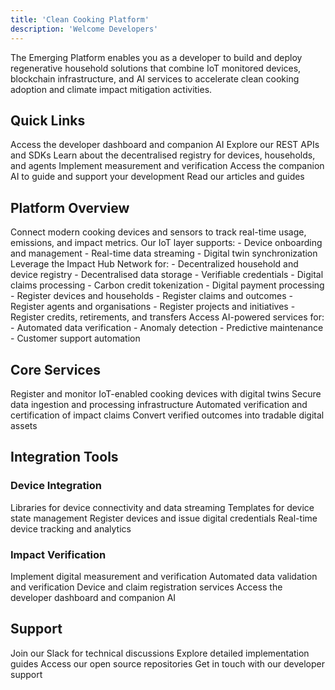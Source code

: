 ```yaml
---
title: 'Clean Cooking Platform'
description: 'Welcome Developers'
---
```


<Note>
  The Emerging Platform enables you as a developer to build and deploy regenerative household solutions that combine IoT monitored devices, blockchain infrastructure, and AI services to accelerate clean cooking adoption and climate impact mitigation activities.
</Note>

## Quick Links

<CardGroup>
  <Card title="Mission Control" icon="rocket" href="https://app.emerging.eco">
    Access the developer dashboard and companion AI
  </Card>
  <Card title="API Reference" icon="code" href="/api-docs/emerging-api/emerging-api">
    Explore our REST APIs and SDKs
  </Card>
  <Card title="Registry" icon="book" href="/platforms/Emerging/registry">
    Learn about the decentralised registry for devices, households, and agents
  </Card>
  <Card title="Digital MRV" icon="chart-line" href="/platforms/Emerging/emerging-dmrv">
    Implement measurement and verification
  </Card>
  <Card title="AI Assistant" icon="robot" href="/platforms/Emerging/ai-assistant">
    Access the companion AI to guide and support your development
  </Card>
  <Card title="Articles" icon="book" href="/articles/introduction">
    Read our articles and guides
  </Card>
</CardGroup>

## Platform Overview

<AccordionGroup>
  <Accordion title="IoT Integration">
    Connect modern cooking devices and sensors to track real-time usage, emissions, and impact metrics. Our IoT layer supports:
    - Device onboarding and management
    - Real-time data streaming
    - Digital twin synchronization
  </Accordion>

  <Accordion title="Blockchain Infrastructure">
    Leverage the Impact Hub Network for:
    - Decentralized household and device registry
    - Decentralised data storage
    - Verifiable credentials
    - Digital claims processing
    - Carbon credit tokenization
    - Digital payment processing
  </Accordion>

  <Accordion title="Decentralised Registry">
    - Register devices and households
    - Register claims and outcomes
    - Register agents and organisations
    - Register projects and initiatives
    - Register credits, retirements, and transfers
  </Accordion>

  <Accordion title="AI Services">
    Access AI-powered services for:
    - Automated data verification
    - Anomaly detection
    - Predictive maintenance
    - Customer support automation
  </Accordion>
</AccordionGroup>

## Core Services

<CardGroup>
  <Card title="Device Management" icon="microchip">
    Register and monitor IoT-enabled cooking devices with digital twins
  </Card>
  <Card title="Data Pipeline" icon="database">
    Secure data ingestion and processing infrastructure
  </Card>
  <Card title="Claims Processing" icon="file-signature">
    Automated verification and certification of impact claims
  </Card>
  <Card title="Token Economy" icon="coins">
    Convert verified outcomes into tradable digital assets
  </Card>
</CardGroup>

## Integration Tools

### Device Integration
<CardGroup>
  <Card title="Client SDK" icon="box" href="/spatial-web-stack/spatial-web-sdks">
    Libraries for device connectivity and data streaming
  </Card>
  <Card title="Digital Twins" icon="clone" href="/guides/digital-twins">
    Templates for device state management
  </Card>
  <Card title="Device Registration" icon="id-card" href="/platforms/Emerging/device-registration">
    Register devices and issue digital credentials
  </Card>
  <Card title="Monitoring" icon="gauge" href="/platforms/Emerging/household-monitoring">
    Real-time device tracking and analytics
  </Card>
</CardGroup>

### Impact Verification
<CardGroup>
  <Card title="dMRV Protocol" icon="check-double" href="/platforms/Emerging/emerging-dmrv">
    Implement digital measurement and verification
  </Card>
  <Card title="Oracle Services" icon="robot" href="/guides/ixo-oracles-architecture">
    Automated data validation and verification
  </Card>
  <Card title="Registry API" icon="book" href="/platforms/Emerging/registry-server">
    Device and claim registration services
  </Card>
  <Card title="Mission Control" icon="rocket" href="https://app.emerging.eco">
    Access the developer dashboard and companion AI
  </Card>
</CardGroup>

## Support

<CardGroup>
  <Card title="Developer Community" icon="slack" href="https://ixofoundation.slack.com/archives/C04UERAUHQT">
    Join our Slack for technical discussions
  </Card>
  <Card title="Documentation" icon="book" href="/guides/dev/introduction">
    Explore detailed implementation guides
  </Card>
  <Card title="GitHub" icon="github" href="https://github.com/ixofoundation">
    Access our open source repositories
  </Card>
  <Card title="Contact" icon="envelope" href="mailto:assistant@ixo.world">
    Get in touch with our developer support
  </Card>
</CardGroup>